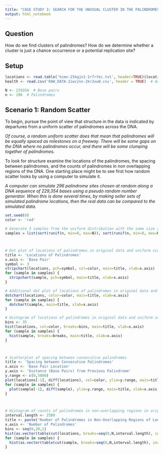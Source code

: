 ```yaml
---
title: "CASE STUDY 3: SEARCH FOR THE UNUSUAL CLUSTER IN THE PALINDROMES"
output: html_notebook
---
```

## Question
How do we find clusters of palindromes? How do we determine whether a cluster is just a chance occurrence or a potential replication site?

## Setup
```r
locations <- read.table('hcmv-25kgjn1-1rfrtkc.txt', header=TRUE)$location  # Original
health <- read.csv('RAW_DATA-2iwcznn-2kr2xw0.csv', header = TRUE)  # Additional

N <- 229354  # Base pairs
n <- 296  # Palindromes
```

## Scenario 1: Random Scatter
To begin, pursue the point of view that structure in the data is indicated by departures from a uniform scatter of palindromes across the DNA.

*Of course, a random uniform scatter does that mean that palindromes will be equally spaced as milestones on a freeway. There will be some gaps on the DNA where no palindromes occur, and there will be some clumping together of palindromes.*

To look for structure examine the locations of the palindromes, the spacing between palindromes, and the counts of palindromes in non overlapping regions of the DNA. One starting place might be to see first how random scatter looks by using a computer to simulate it.

*A computer can simulate 296 palindrome sites chosen at random along a DNA sequence of 229,354 bases using a pseudo random number generator. When this is done several times, by making seller sets of simulated palindrome locations, then the real data can be compared to the simulated data.*
```r
set.seed(0)
color <- 'red'

# Generate 3 samples from the uniform distribution with the same size and bounds as our data.
samples = list(sort(runif(n, min=0, max=N)), sort(runif(n, min=0, max=N)), sort(runif(n, min=0, max=N)))



# Dot plot of locations of palindromes in original data and uniform scatter.
title <- 'Locations of Palindromes'
x.axis <- 'Base Pair'
symbol <- 3
stripchart(locations, pch=symbol, col=color, main=title, xlab=x.axis)
for (sample in samples) {
  stripchart(sample, pch=symbol, main=title, xlab=x.axis)
}

# Additional dot plot of locations of palindromes in original data and uniform scatter.
dotchart(locations, color=color, main=title, xlab=x.axis)
for (sample in samples) {
  dotchart(sample, main=title, xlab=x.axis)
}

# Histogram of locations of palindromes in original data and uniform scatter.
bins <- 35
hist(locations, col=color, breaks=bins, main=title, xlab=x.axis)
for (sample in samples) {
  hist(sample, breaks=breaks, main=title, xlab=x.axis)
}



# Scatterplot of spacing between consecutive palindromes
title <- 'Spacing between Consecutive Palindromes'
x.axis <- 'Base Pair Location'
y.axis <- 'Distance (Base Pairs) from Previous Palindrome'
y.range <- c(0,5000)
plot(locations[-1], diff(locations), col=color, ylim=y.range, main=title, xlab=x.axis, ylab=y.axis)
for (sample in samples) {
  plot(sample[-1], diff(sample), ylim=y.range, main=title, xlab=x.axis, ylab=y.axis)
}



# Histogram of counts of palindromes in non-overlapping regions in original data and uniform scatter.
interval.length <- 2500
title <- paste('Number of Palindromes in Non-Overlapping Regions of Length', interval.length)
x.axis <- 'Number of Palindromes'
bins <- seq(0,20,1)
hist(as.vector(table(cut(locations, breaks=seq(0,N,interval.length), include.lowest = TRUE))), breaks=bins, col=color, main=title, xlab=x.axis)
for (sample in samples) {
  hist(as.vector(table(cut(sample, breaks=seq(0,N,interval.length), include.lowest = TRUE))), breaks=bins, main=title, xlab=x.axis)
}
```

